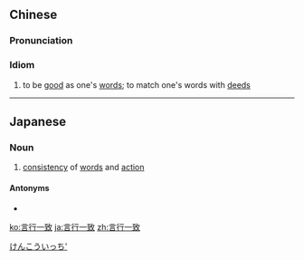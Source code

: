 ==Chinese==
{{zh-forms|type=22}}

===Pronunciation===
{{zh-pron
|m=yánxíng 一zhì
|c=jin4 hang4 jat1 zi3
|cat=id
}}

===Idiom===
{{zh-idiom}}

# to be [[good]] as one's [[word]]s; to match one's words with [[deed]]s

----

==Japanese==
{{ja-kanjitab|げん|こう|いつ|ち|k3=いっ|yomi=o}}

===Noun===
{{ja-noun|げんこういっち}}

# [[consistency]] of [[words]] and [[action]]

====Antonyms====
* {{ja-r|言行齟齬|げんこうそご}}

[[Category:Yojijukugo|けんこういっち']]

[[ko:言行一致]]
[[ja:言行一致]]
[[zh:言行一致]]